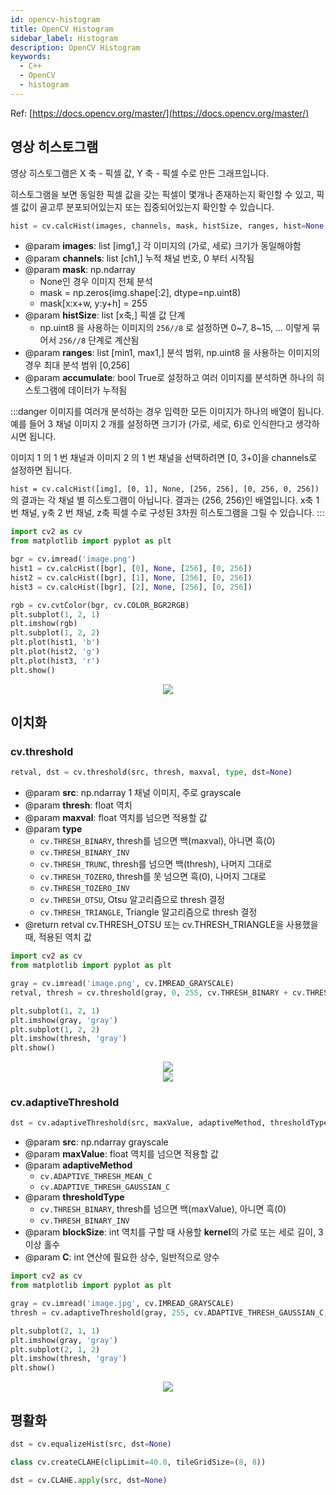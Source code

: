 ```yaml
---
id: opencv-histogram
title: OpenCV Histogram
sidebar_label: Histogram
description: OpenCV Histogram
keywords:
  - C++
  - OpenCV
  - histogram
---
```



Ref: [https://docs.opencv.org/master/](https://docs.opencv.org/master/)

## 영상 히스토그램

영상 히스토그램은 X 축 - 픽셀 값, Y 축 - 픽셀 수로 만든 그래프입니다.

히스토그램을 보면 동일한 픽셀 값을 갖는 픽셀이 몇개나 존재하는지 확인할 수 있고, 픽셀 값이 골고루 분포되어있는지 또는 집중되어있는지 확인할 수 있습니다.

```python
hist = cv.calcHist(images, channels, mask, histSize, ranges, hist=None, accumulate=False)
```

- @param **images**: list [img1,] 각 이미지의 (가로, 세로) 크기가 동일해야함
- @param **channels**: list [ch1,] 누적 채널 번호, 0 부터 시작됨
- @param **mask**: np.ndarray
  - None인 경우 이미지 전체 분석
  - mask = np.zeros(img.shape[:2], dtype=np.uint8)
  - mask[x:x+w, y:y+h] = 255
- @param **histSize**: list [x축,] 픽셀 값 단계
  - np.uint8 을 사용하는 이미지의 `256//8` 로 설정하면 0~7, 8~15, ... 이렇게 묶어서 `256//8` 단계로 계산됨
- @param **ranges**: list [min1, max1,] 분석 범위, np.uint8 을 사용하는 이미지의 경우 최대 분석 범위 [0,256]
- @param **accumulate**: bool True로 설정하고 여러 이미지를 분석하면 하나의 히스토그램에 데이터가 누적됨

:::danger
이미지를 여러개 분석하는 경우 입력한 모든 이미지가 하나의 배열이 됩니다. 예를 들어 3 채널 이미지 2 개를 설정하면 크기가 (가로, 세로, 6)로 인식한다고 생각하시면 됩니다.

이미지 1 의 1 번 채널과 이미지 2 의 1 번 채널을 선택하려면 [0, 3+0]을 channels로 설정하면 됩니다.

`hist = cv.calcHist([img], [0, 1], None, [256, 256], [0, 256, 0, 256])` 의 결과는 각 채널 별 히스토그램이 아닙니다. 결과는 (256, 256)인 배열입니다. x축 1 번 채널, y축 2 번 채널, z축 픽셀 수로 구성된 3차원 히스토그램을 그릴 수 있습니다.
:::

```python
import cv2 as cv
from matplotlib import pyplot as plt

bgr = cv.imread('image.png')
hist1 = cv.calcHist([bgr], [0], None, [256], [0, 256])
hist2 = cv.calcHist([bgr], [1], None, [256], [0, 256])
hist3 = cv.calcHist([bgr], [2], None, [256], [0, 256])

rgb = cv.cvtColor(bgr, cv.COLOR_BGR2RGB)
plt.subplot(1, 2, 1)
plt.imshow(rgb)
plt.subplot(1, 2, 2)
plt.plot(hist1, 'b')
plt.plot(hist2, 'g')
plt.plot(hist3, 'r')
plt.show()
```

<center>
	<img src={useBaseUrl("img/lang/python/libraries/opencv/opencv-histogram.png")} />
</center>

## 이치화

### cv.threshold

```python
retval, dst = cv.threshold(src, thresh, maxval, type, dst=None)
```

- @param **src**: np.ndarray 1 채널 이미지, 주로 grayscale
- @param **thresh**: float 역치
- @param **maxval**: float 역치를 넘으면 적용할 값
- @param **type**
  - `cv.THRESH_BINARY`, thresh를 넘으면 백(maxval), 아니면 흑(0)
  - `cv.THRESH_BINARY_INV`
  - `cv.THRESH_TRUNC`, thresh를 넘으면 백(thresh), 나머지 그대로
  - `cv.THRESH_TOZERO`, thresh를 못 넘으면 흑(0), 나머지 그대로
  - `cv.THRESH_TOZERO_INV`
  - `cv.THRESH_OTSU`, Otsu 알고리즘으로 thresh 결정
  - `cv.THRESH_TRIANGLE`, Triangle 알고리즘으로 thresh 결정
- @return retval cv.THRESH_OTSU 또는 cv.THRESH_TRIANGLE을 사용했을 때, 적용된 역치 값

```python bgr_histogram.py
import cv2 as cv
from matplotlib import pyplot as plt

gray = cv.imread('image.png', cv.IMREAD_GRAYSCALE)
retval, thresh = cv.threshold(gray, 0, 255, cv.THRESH_BINARY + cv.THRESH_OTSU)

plt.subplot(1, 2, 1)
plt.imshow(gray, 'gray')
plt.subplot(1, 2, 2)
plt.imshow(thresh, 'gray')
plt.show()
```

<center>
	<img src={useBaseUrl("img/lang/python/libraries/opencv/opencv-histogram-otsu.png")} />
</center>

<center>
	<img src={useBaseUrl("img/lang/python/libraries/opencv/opencv-histogram-otsu2.png")} />
</center>

### cv.adaptiveThreshold

```python
dst = cv.adaptiveThreshold(src, maxValue, adaptiveMethod, thresholdType, blockSize, C, dst=None)
```

- @param **src**: np.ndarray grayscale
- @param **maxValue**: float 역치를 넘으면 적용할 값
- @param **adaptiveMethod**
  - `cv.ADAPTIVE_THRESH_MEAN_C`
  - `cv.ADAPTIVE_THRESH_GAUSSIAN_C`
- @param **thresholdType**
  - `cv.THRESH_BINARY`, thresh를 넘으면 백(maxValue), 아니면 흑(0)
  - `cv.THRESH_BINARY_INV`
- @param **blockSize**: int 역치를 구할 때 사용할 **kernel**의 가로 또는 세로 길이, 3 이상 홀수
- @param **C**: int 연산에 필요한 상수, 일반적으로 양수

```python threshold.py
import cv2 as cv
from matplotlib import pyplot as plt

gray = cv.imread('image.jpg', cv.IMREAD_GRAYSCALE)
thresh = cv.adaptiveThreshold(gray, 255, cv.ADAPTIVE_THRESH_GAUSSIAN_C, cv.THRESH_BINARY, 45, 2)

plt.subplot(2, 1, 1)
plt.imshow(gray, 'gray')
plt.subplot(2, 1, 2)
plt.imshow(thresh, 'gray')
plt.show()
```

<center>
	<img src={useBaseUrl("img/lang/python/libraries/opencv/opencv-histogram-adaptive.png")} />
</center>

## 평활화

```python
dst = cv.equalizeHist(src, dst=None)
```

```python
class cv.createCLAHE(clipLimit=40.0, tileGridSize=(8, 8))
```

```python
dst = cv.CLAHE.apply(src, dst=None)
```
